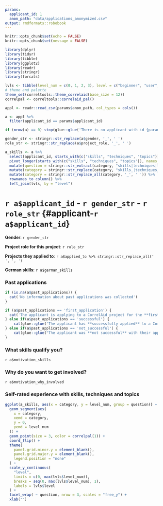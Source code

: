 ```yaml
---
params:
  applicant_id: 1
  anon_path: "data/applications_anonymized.csv"
output: rmdformats::robobook
---
```

<!-- THIS FILE IS NOT SUPPOSED TO BE KNITTED BY HAND
    INSTEAD IT IS KNIT AUTOMATICALLY 
    BY THE APPLICATIONS_REPORT.RMD FILE FOR EACH APPLICANT.
    YOU CAN EDIT THIS FILE IF YOU WANT TO CHANGE THE INFORMATION DISPLAYED FOR EACH APPLICANT
-->
```r
knitr::opts_chunk$set(echo = FALSE)
knitr::opts_chunk$set(message = FALSE)

library(dplyr)
library(tidyr)
library(tibble)
library(ggplot2)
library(readr)
library(stringr)
library(forcats)

lvls <- tibble(level_num = c(0, 1, 2, 3), level = c("beginner", "user", "advanced", "expert"))
# theme and palette
theme_set(correltools::theme_correlaid(base_size = 12))
correlpal <- correltools::correlaid_pal()
```

```r
appl <- readr::read_csv(params$anon_path, col_types = cols())

a <- appl %>% 
  filter(applicant_id == params$applicant_id) 

if (nrow(a) == 0) stop(glue::glue('There is no applicant with id {params$applicant_id}. Available ids: {paste(appl$applicant_id, collapse = ", ")}'))

gender_str <- stringr::str_replace(a$gender, '_', ' ')
role_str <- stringr::str_replace(a$project_role, '_', ' ')

a_skills <- a %>% 
  select(applicant_id, starts_with(c("skills", "techniques", "topics"))) %>% 
  pivot_longer(starts_with(c("skills", "techniques", "topics")), names_to = "category", values_to = "level") %>% 
  mutate(question = stringr::str_extract(category, "skills|techniques|topics")) %>% 
  mutate(category = stringr::str_replace(category, "skills_|techniques_|topics_", "")) %>% 
  mutate(category = stringr::str_replace_all(category, '_', ' ')) %>% 
  rownames_to_column() %>% 
  left_join(lvls, by = "level")
```

# `r a$applicant_id` - `r gender_str` - `r role_str` {#applicant-`r a$applicant_id`}
**Gender**: `r gender_str`

**Project role for this project**: `r role_str`
 
**Projects they applied to**: `r a$applied_to %>% stringr::str_replace_all(' ', ', ')`

**German skills**: `r a$german_skills`

### Past applications
```r
if (is.na(a$past_applications)) {
  cat('No information about past applications was collected')
}

if (a$past_applications == 'first_application') {
  cat('The applicant is applying to a CorrelAid project for the **first time**.')
} else if(a$past_applications == 'successful') {
    cat(glue::glue('The applicant has **successfully applied** to a CorrelAid project before.'))
} else if(a$past_applications == 'not_successful') {
    cat(glue::glue("The applicant was **not successful** with their application(s) so far. They specified the following when asked about when/where they have applied in the past:\n\n > {a$past_applications_details}"))
}
```

### What skills qualify you?

`r a$motivation_skills`

### Why do you want to get involved?

`r a$motivation_why_involved`

### Self-rated experience with skills, techniques and topics 

```r
ggplot(a_skills, aes(x = category, y = level_num, group = question)) +
  geom_segment(aes(
    x = category,
    xend = category,
    y = 0,
    yend = level_num
  )) +
  geom_point(size = 3, color = correlpal(1)) +
  coord_flip() +
  theme(
    panel.grid.minor.y = element_blank(),
    panel.grid.major.y = element_blank(),
    legend.position = "none"
  ) +
  scale_y_continuous(
    "level",
    limits = c(0, max(lvls$level_num)),
    breaks = seq(0, max(lvls$level_num), 1),
    labels = lvls$level
  ) +
  facet_wrap( ~ question, nrow = 3, scales = "free_y") +
  xlab("")
```


